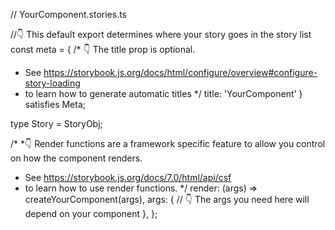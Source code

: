 // YourComponent.stories.ts



//👇 This default export determines where your story goes in the story list
const meta = {
  /* 👇 The title prop is optional.
   * See https://storybook.js.org/docs/html/configure/overview#configure-story-loading
   * to learn how to generate automatic titles
   */
  title: 'YourComponent'
} satisfies Meta<ComponentProps>;

type Story = StoryObj<ComponentProps>;

/*
 *👇 Render functions are a framework specific feature to allow you control on how the component renders.
 * See https://storybook.js.org/docs/7.0/html/api/csf
 * to learn how to use render functions.
 */
  render: (args) => createYourComponent(args),
  args: {
    // 👇 The args you need here will depend on your component
  },
};

